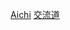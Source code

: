 {{日本行政區劃分類導航|交流道}}
{{Commonscat|Interchanges in Aichi prefecture}}

[[Category:日本各都道府縣交流道|Aichi]]
[[Category:愛知縣道路|交流道]]
